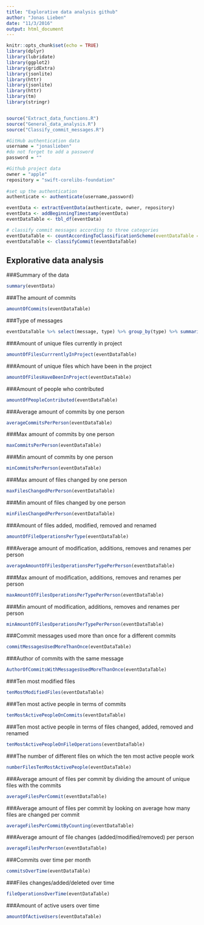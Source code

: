 ```yaml
---
title: "Explorative data analysis github"
author: "Jonas Lieben"
date: "11/3/2016"
output: html_document
---
```


```r
knitr::opts_chunk$set(echo = TRUE)
library(dplyr)
library(lubridate)
library(ggplot2)
library(gridExtra)
library(jsonlite)
library(httr)
library(jsonlite)
library(httr)
library(tm)
library(stringr)


source("Extract_data_functions.R")
source("General_data_analysis.R")
source("Classify_commit_messages.R")
```

```r
#GitHub authentication data
username = "jonaslieben"
#do not forget to add a password
password = ""

#Github project data
owner = "apple"
repository = "swift-corelibs-foundation"
  
#set up the authentication 
authenticate <- authenticate(username,password)

eventData <- extractEventData(authenticate, owner, repository)
eventData <- addBeginningTimestamp(eventData)
eventDataTable <- tbl_df(eventData)
```


```r
# classify commit messages according to three categories
eventDataTable <- countAccordingToClassificationScheme(eventDataTable =  preprocessingNlp(eventData), classificationScheme = loadClassificationScheme())
eventDataTable <- classifyCommit(eventDataTable)

```

## Explorative data analysis

###Summary of the data
```r
summary(eventData)
```

###The amount of commits
```r
amountOfCommits(eventDataTable)
```
###Type of messages 
```r
eventDataTable %>% select(message, type) %>% group_by(type) %>% summarise(n = n())
```

###Amount of unique files currently in project
```r
amountOfFilesCurrrentlyInProject(eventDataTable)
```

###Amount of unique files which have been in the project
```r
amountOfFilesHaveBeenInProject(eventDataTable)
```


###Amount of people who contributed
```r
amountOfPeopleContributed(eventDataTable)
```

###Average amount of commits by one person
```r
averageCommitsPerPerson(eventDataTable)
```

###Max amount of commits by one person
```r
maxCommitsPerPerson(eventDataTable)
```

###Min amount of commits by one person
```r
minCommitsPerPerson(eventDataTable)
```

###Max amount of files changed by one person
```r
maxFilesChangedPerPerson(eventDataTable)
```

###Min amount of files changed by one person
```r
minFilesChangedPerPerson(eventDataTable)
```

###Amount of files added, modified, removed and renamed 
```r
amountOfFileOperationsPerType(eventDataTable)
```

###Average amount of modification, additions, removes and renames per person
```r
averageAmountOfFilesOperationsPerTypePerPerson(eventDataTable)
```

###Max amount of modification, additions, removes and renames per person
```r
maxAmountOfFilesOperationsPerTypePerPerson(eventDataTable)
```

###Min amount of modification, additions, removes and renames per person
```r
minAmountOfFilesOperationsPerTypePerPerson(eventDataTable)
```

###Commit messages used more than once for a different commits
```r
commitMessagesUsedMoreThanOnce(eventDataTable)
```

###Author of commits with the same message
```r
AuthorOfCommitsWithMessagesUsedMoreThanOnce(eventDataTable)
```

###Ten most modified files
```r
tenMostModifiedFiles(eventDataTable)
```

###Ten most active people in terms of commits
```r
tenMostActivePeopleOnCommits(eventDataTable)
```

###Ten most active people in terms of files changed, added, removed and renamed
```r
tenMostActivePeopleOnFileOperations(eventDataTable)
```

###The number of different files on which the ten most active people work 
```r
numberFilesTenMostActivePeople(eventDataTable)
```

###Average amount of files per commit by dividing the amount of unique files with the commits
```r
averageFilesPerCommit(eventDataTable)
```

###Average amount of files per commit by looking on average how many files are changed per commit
```r
averageFilesPerCommitByCounting(eventDataTable)
```


###Average amount of file changes (added/modified/removed) per person
```r
averageFilesPerPerson(eventDataTable)
```

###Commits over time per month
```r
commitsOverTime(eventDataTable)
```

###Files changes/added/deleted over time
```r
fileOperationsOverTime(eventDataTable)
```

###Amount of active users over time
```r
amountOfActiveUsers(eventDataTable)
```

